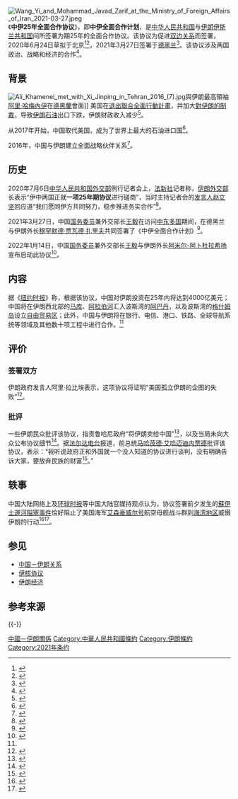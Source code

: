 {{Expand English|time=2021-03-28T11:57:27+00:00}}
[[File:Wang_Yi_and_Mohammad_Javad_Zarif_at_the_Ministry_of_Foreign_Affairs_of_Iran_2021-03-27.jpeg|thumb]]
《'''中伊25年全面合作协议'''》，即'''中伊全面合作计划'''，是[[中华人民共和国|中华人民共和国]]与[[伊朗伊斯兰共和国|伊朗伊斯兰共和国]]间所签署为期25年的全面合作协议。该协议为促进[[中国－伊朗关系|双边关系]]而签署，2020年6月24日草拟于北京<ref>{{Cite web|date=2020-06-24|title=Iran-China 25-year comprehensive plan for co-op proves failure of efforts to isolate Iran: SPOX|url=https://en.shana.ir/news/304213/Iran-China-25-year-comprehensive-plan-for-co-op-proves-failure|access-date=2020-06-29|website=Shana|language=en|archive-date=2020-07-07|archive-url=https://web.archive.org/web/20200707080258/https://en.shana.ir/news/304213/Iran-China-25-year-comprehensive-plan-for-co-op-proves-failure|dead-url=no}}</ref><ref>{{Cite web|date=2020-06-23|title=Iran-China 25-year comprehensive plan for co-op proves failure of efforts to isolate Iran: government|url=https://www.tehrantimes.com/news/449174/Iran-China-25-year-comprehensive-plan-for-co-op-proves-failure|access-date=2020-06-29|website=Tehran Times|language=en|archive-date=2020-06-27|archive-url=https://web.archive.org/web/20200627214938/https://www.tehrantimes.com/news/449174/Iran-China-25-year-comprehensive-plan-for-co-op-proves-failure|dead-url=no}}</ref>，2021年3月27日签署于[[德黑兰|德黑兰]]<ref>{{cite web |title=王毅同伊朗外长扎里夫举行会谈 |url=https://www.mfa.gov.cn/web/wjbzhd/t1864822.shtml |website=中华人民共和国外交部 |date=2021-03-28}}</ref>。该协议涉及两国政治、战略和经济的合作<ref>{{Cite web|author=[[CGTN|CGTN]]|title=中国与伊朗签署25年全面合作协议，涉政治、战略和经济合作|url=https://www.guancha.cn/internation/2021_03_28_585519.shtml|accessdate=2021-03-28|date=2021-03-28|publisher=观察者网|language=zh|archiveurl=https://archive.today/20210328074710/https://www.guancha.cn/internation/2021_03_28_585519.shtml|archivedate=2021-03-28|dead-url=no}}</ref>。

== 背景 ==
[[File:Ali_Khamenei_met_with_Xi_Jinping_in_Tehran_2016_(7).jpg|right]]與伊朗最高領袖[[阿里·哈梅內伊|阿里·哈梅內伊]]在[[德黑蘭|德黑蘭]]會面]]
美国在{{le|唐納德·特朗普的總統任期|Presidency of Donald Trump|特朗普执政时期}}[[美國退出聯合全面行動計畫|退出聯合全面行動計畫]]，并加大[[美國對伊朗的制裁|對伊朗的制裁]]，导致[[伊朗石油|伊朗石油]]出口下跌，伊朗财政收入减少<ref name=":0">{{Cite web|title=中国与伊朗拟深化贸易军事合作，挑战美国|url=https://cn.nytimes.com/world/20200713/china-iran-trade-military-deal/|date=2020-07-13|publisher=[[纽约时报|纽约时报]]|access-date=2021-03-28|archive-date=2021-06-11|archive-url=https://web.archive.org/web/20210611202242/https://cn.nytimes.com/world/20200713/china-iran-trade-military-deal/}}</ref>。

从2017年开始，中国取代美国，成为了世界上最大的石油进口国<ref>{{Cite web|title=China’s crude oil imports surpassed 10 million barrels per day in 2019|url=https://www.eia.gov/todayinenergy/detail.php?id=43216|date=2020-03-23|publisher=[[美国能源信息署|美国能源信息署]]|access-date=2021-03-28|archive-date=2021-04-25|archive-url=https://web.archive.org/web/20210425194507/https://www.eia.gov/todayinenergy/detail.php?id=43216}}</ref>。

2016年，中国与伊朗建立全面战略伙伴关系<ref>{{Cite web|title=中华人民共和国和伊朗伊斯兰共和国关于建立全面战略伙伴关系的联合声明|url=https://www.fmprc.gov.cn/web/zyxw/t1334378.shtml|date=2016-01-23|publisher=[[中华人民共和国外交部|中华人民共和国外交部]]|access-date=2021-04-04|archive-date=2017-03-14|archive-url=https://web.archive.org/web/20170314015719/http://www.fmprc.gov.cn/web/zyxw/t1334378.shtml}}</ref>。

== 历史 ==
2020年7月6日[[中华人民共和国外交部|中华人民共和国外交部]]例行记者会上，[[法新社|法新社]]记者称，[[伊朗外交部|伊朗外交部]]长表示“伊中两国正就'''一项25年期协议'''进行磋商”，当时主持记者会的[[中华人民共和国外交部发言人|发言人]][[赵立坚|赵立坚]]回应道“我们愿同伊方共同努力，稳步推进务实合作”<ref>{{Cite web|title=2020年7月6日外交部发言人赵立坚主持例行记者会|url=https://www.fmprc.gov.cn/web/fyrbt_673021/jzhsl_673025/t1795264.shtml|accessdate=2021-03-28|date=2020-07-06|publisher=[[中华人民共和国外交部|中华人民共和国外交部]]|quote=法新社记者：据报道，伊朗外长表示伊中两国正就一项25年期协议进行磋商。你能否证实？赵立坚：中伊两国传统友好，双方就双边关系发展一直保持着沟通。我们愿同伊方共同努力，稳步推进务实合作。|archive-date=2021-01-21|archive-url=https://web.archive.org/web/20210121112125/https://www.fmprc.gov.cn/web/fyrbt_673021/jzhsl_673025/t1795264.shtml}}</ref>{{R|bbc56561203}}。

2021年3月27日，中国[[国务委员|国务委员]]兼外交部长[[王毅|王毅]]在访问[[中东|中东多国]]期间，在德黑兰与伊朗外长[[穆罕默德·贾瓦德·扎里夫|穆罕默德·贾瓦德·扎里夫]]共同签署了《中伊全面合作计划》<ref>{{Cite web|title=中国和伊朗签署25年全面合作计划 纽时：价值4000亿美元|url=https://www.rfi.fr/cn/政治/20210327-中国和伊朗签署25年全面合作计划-纽时-价值4000亿美元|date=2021-03-27|publisher=[[法国国际广播电台|法国国际广播电台]]|access-date=2022-05-23|archive-date=2021-03-27|archive-url=https://web.archive.org/web/20210327155328/https://www.rfi.fr/cn/%E6%94%BF%E6%B2%BB/20210327-%E4%B8%AD%E5%9B%BD%E5%92%8C%E4%BC%8A%E6%9C%97%E7%AD%BE%E7%BD%B225%E5%B9%B4%E5%85%A8%E9%9D%A2%E5%90%88%E4%BD%9C%E8%AE%A1%E5%88%92-%E7%BA%BD%E6%97%B6-%E4%BB%B7%E5%80%BC4000%E4%BA%BF%E7%BE%8E%E5%85%83}}</ref>。

2022年1月14日，中国[[国务委员|国务委员]]兼外交部长[[王毅|王毅]]与伊朗外长[[阿米尔-阿卜杜拉希扬|阿米尔-阿卜杜拉希扬]]宣布启动此协议<ref>{{Cite web|title=中伊宣布启动25年全面合作协议|url=https://www.rfi.fr/cn/%E4%B8%AD%E5%9B%BD/20220115-%E4%B8%AD%E4%BC%8A%E5%AE%A3%E5%B8%83%E5%90%AF%E5%8A%A825%E5%B9%B4%E5%85%A8%E9%9D%A2%E5%90%88%E4%BD%9C%E5%8D%8F%E8%AE%AE|date=2022-01-15|publisher=[[法国国际广播电台|法国国际广播电台]]|access-date=2022-01-17|archive-date=2022-01-17|archive-url=https://web.archive.org/web/20220117192214/https://www.rfi.fr/cn/%E4%B8%AD%E5%9B%BD/20220115-%E4%B8%AD%E4%BC%8A%E5%AE%A3%E5%B8%83%E5%90%AF%E5%8A%A825%E5%B9%B4%E5%85%A8%E9%9D%A2%E5%90%88%E4%BD%9C%E5%8D%8F%E8%AE%AE}}</ref>。

== 内容 ==
据《[[纽约时报|纽约时报]]》称，根据该协议，中国对伊朗投资在25年内将达到4000亿美元；中国将在伊朗西北部的[[馬庫_(伊朗)|马库]]、[[阿拉伯河|阿拉伯河]]汇入波斯湾的[[阿巴丹|阿巴丹]]，以及波斯湾的[[格什姆岛|格什姆岛]]设立[[自由貿易園區|自由贸易区]]；此外，中国与伊朗将在银行、电信、港口、铁路、全球导航系统等领域及其他数十项工程中进行合作。<ref name=":0" />

== 评价 ==

=== 签署双方 ===
伊朗政府发言人阿里·拉比埃表示，这项协议将证明“美国孤立伊朗的企图的失败”<ref>{{Cite web|title=Iran-China 25-year comprehensive plan for co-op proves failure of efforts to isolate Iran: government|url=https://www.tehrantimes.com/news/449174/Iran-China-25-year-comprehensive-plan-for-co-op-proves-failure|date=2020-06-23|publisher=德黑兰时报|language=en|access-date=2021-03-28|archive-date=2020-06-27|archive-url=https://web.archive.org/web/20200627214938/https://www.tehrantimes.com/news/449174/Iran-China-25-year-comprehensive-plan-for-co-op-proves-failure}}</ref>。

=== 批评 ===
一些伊朗民众批评该协议，指责鲁哈尼政府“将伊朗卖给中国”<ref>{{cite web |last1=Shahla |first1=Arsalan |title=China Signs 25-Year Deal With Iran in Challenge to the U.S. |url=https://www.bloomberg.com/news/articles/2021-03-27/china-signs-25-year-deal-with-iran-in-challenge-to-the-u-s |website=Bloomberg |accessdate=2021-03-30 |date=2021-03-27 |archive-date=2021-04-09 |archive-url=https://web.archive.org/web/20210409223523/https://www.bloomberg.com/news/articles/2021-03-27/china-signs-25-year-deal-with-iran-in-challenge-to-the-u-s }}</ref>，以及当局未向大众公布协议细节<ref name=bbc56561203>{{cite news |title=中国伊朗25年全面合作协议“靴子落地” 伊朗民间反对声高涨 |url=https://www.bbc.com/zhongwen/simp/world-56561203 |accessdate=2021-04-04 |agency=BBC |date=2021-03-29 |archive-date=2021-06-07 |archive-url=https://web.archive.org/web/20210607042539/https://www.bbc.com/zhongwen/simp/world-56561203 }}</ref>。据[[法尔达电台|法尔达电台]]报道，前总统[[马哈茂德·艾哈迈迪内贾德|马哈茂德·艾哈迈迪内贾德]]批评该协议，表示：“我听说政府正和外国就一个没人知道的协议进行谈判，没有明确告诉大家，要放弃民族的财富<ref>{{Cite web|title=هشدارها نسبت به "قرارداد ۲۵ ساله ایران و چین"؛ احمدی‌نژاد: هیچکس خبر ندارد|url=https://www.radiofarda.com/a/ahmadinejad-critisizes-secret-negotiations-iran-china/30695223.html|language=fa|dead-url=no|access-date=2020-06-29|website=رادیو فردا（[[法尔达电台|法尔达电台]]）|archive-date=2020-06-29|archive-url=https://web.archive.org/web/20200629012644/https://www.radiofarda.com/a/ahmadinejad-critisizes-secret-negotiations-iran-china/30695223.html}}</ref>。”

==轶事==
中国大陆网络上及[[环球时报|环球时报]]等中国大陆官媒持观点认为，协议签署前夕发生的[[2021年蘇伊士運河阻塞事件|蘇伊士運河阻塞事件]]恰好阻止了美国海军[[艾森豪威尔号|艾森豪威尔号]]航空母舰战斗群到[[海湾地区|海湾地区]]威慑伊朗的行动<ref>{{cite web |title=【深度】苏伊士“塞船”对中国有何警示？ |url=https://world.huanqiu.com/article/42WbNXH2D0C |website=环球网 |publisher=环球时报 |accessdate=2021-04-04 |date=2021-03-31 |archive-date=2021-05-17 |archive-url=https://web.archive.org/web/20210517131608/https://world.huanqiu.com/article/42WbNXH2D0C }}</ref><ref>{{cite web |author1=牛弹琴 |title=关键时刻，世界发生了三件事，与中国有关！ |url=https://www.shobserver.com/staticsg/res/html/web/newsDetail.html?id=353979 |website=上观新闻 |publisher=解放日报 |accessdate=2021-04-04 |date=2021-03-30}}</ref>。

== 参见 ==
{{Portal box|国际关系|中国|中华人民共和国|伊朗}}
* [[中国－伊朗关系|中国－伊朗关系]]
* [[伊核协议|伊核协议]]
* [[伊朗经济|伊朗经济]]

== 参考来源 ==
{{reflist|2}}

{{-}}
{{中華人民共和國外交}}
{{伊朗外交}}
[[Category:中國－伊朗關係|]]
[[Category:中華人民共和國條約|Category:中華人民共和國條約]]
[[Category:伊朗條約|Category:伊朗條約]]
[[Category:2021年条约|Category:2021年条约]]